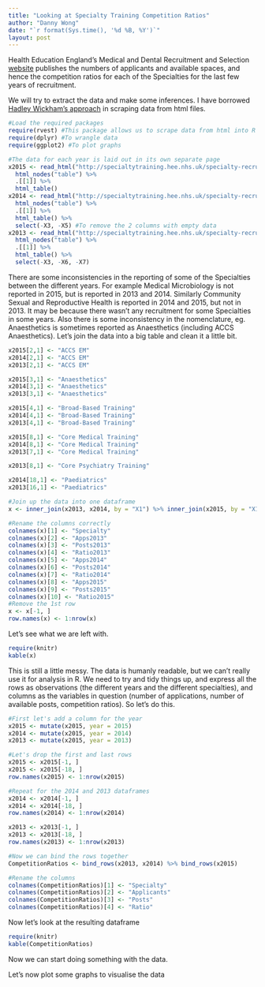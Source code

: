 ```yaml
---
title: "Looking at Specialty Training Competition Ratios"
author: "Danny Wong"
date: "`r format(Sys.time(), '%d %B, %Y')`"
layout: post
---
```


Health Education England's Medical and Dental Recruitment and Selection [website](http://specialtytraining.hee.nhs.uk/) publishes the numbers of applicants and available spaces, and hence the competition ratios for each of the Specialties for the last few years of recruitment.

We will try to extract the data and make some inferences. I have borrowed [Hadley Wickham's approach](http://www.r-bloggers.com/rvest-easy-web-scraping-with-r/) in scraping data from html files.

```r
#Load the required packages
require(rvest) #This package allows us to scrape data from html into R
require(dplyr) #To wrangle data
require(ggplot2) #To plot graphs

#The data for each year is laid out in its own separate page
x2015 <- read_html("http://specialtytraining.hee.nhs.uk/specialty-recruitment/competition-ratios/2015-competition-ratios/") %>%
  html_nodes("table") %>% 
  .[[1]] %>% 
  html_table()
x2014 <- read_html("http://specialtytraining.hee.nhs.uk/specialty-recruitment/competition-ratios/2014-competition-ratios/") %>%
  html_nodes("table") %>% 
  .[[1]] %>% 
  html_table() %>%
  select(-X3, -X5) #To remove the 2 columns with empty data
x2013 <- read_html("http://specialtytraining.hee.nhs.uk/specialty-recruitment/competition-ratios/2013-competition-ratios/") %>%
  html_nodes("table") %>% 
  .[[1]] %>% 
  html_table() %>%
  select(-X3, -X6, -X7)
```

There are some inconsistencies in the reporting of some of the Specialties between the different years. For example Medical Microbiology is not reported in 2015, but is reported in 2013 and 2014. Similarly Community Sexual and Reproductive Health is reported in 2014 and 2015, but not in 2013. It may be because there wasn't any recruitment for some Specialties in some years. Also there is some inconsistency in the nomenclature, eg. Anaesthetics is sometimes reported as Anaesthetics (including ACCS Anaesthetics). Let's join the data into a big table and clean it a little bit.

```r
x2015[2,1] <- "ACCS EM"
x2014[2,1] <- "ACCS EM"
x2013[2,1] <- "ACCS EM"

x2015[3,1] <- "Anaesthetics"
x2014[3,1] <- "Anaesthetics"
x2013[3,1] <- "Anaesthetics"

x2015[4,1] <- "Broad-Based Training"
x2014[4,1] <- "Broad-Based Training"
x2013[4,1] <- "Broad-Based Training"

x2015[8,1] <- "Core Medical Training"
x2014[8,1] <- "Core Medical Training"
x2013[7,1] <- "Core Medical Training"

x2013[8,1] <- "Core Psychiatry Training"

x2014[18,1] <- "Paediatrics"
x2013[16,1] <- "Paediatrics"

#Join up the data into one dataframe
x <- inner_join(x2013, x2014, by = "X1") %>% inner_join(x2015, by = "X1")

#Rename the columns correctly
colnames(x)[1] <- "Specialty"
colnames(x)[2] <- "Apps2013"
colnames(x)[3] <- "Posts2013"
colnames(x)[4] <- "Ratio2013"
colnames(x)[5] <- "Apps2014"
colnames(x)[6] <- "Posts2014"
colnames(x)[7] <- "Ratio2014"
colnames(x)[8] <- "Apps2015"
colnames(x)[9] <- "Posts2015"
colnames(x)[10] <- "Ratio2015"
#Remove the 1st row
x <- x[-1, ]
row.names(x) <- 1:nrow(x)
```

Let's see what we are left with.

```r
require(knitr)
kable(x)
```

This is still a little messy. The data is humanly readable, but we can't really use it for analysis in R. We need to try and tidy things up, and express all the rows as observations (the different years and the different specialties), and columns as the variables in question (number of applications, number of available posts, competition ratios). So let's do this.

```r
#First let's add a column for the year
x2015 <- mutate(x2015, year = 2015)
x2014 <- mutate(x2015, year = 2014)
x2013 <- mutate(x2015, year = 2013)

#Let's drop the first and last rows
x2015 <- x2015[-1, ]
x2015 <- x2015[-18, ]
row.names(x2015) <- 1:nrow(x2015)

#Repeat for the 2014 and 2013 dataframes
x2014 <- x2014[-1, ]
x2014 <- x2014[-18, ]
row.names(x2014) <- 1:nrow(x2014)

x2013 <- x2013[-1, ]
x2013 <- x2013[-18, ]
row.names(x2013) <- 1:nrow(x2013)

#Now we can bind the rows together
CompetitionRatios <- bind_rows(x2013, x2014) %>% bind_rows(x2015)

#Rename the columns
colnames(CompetitionRatios)[1] <- "Specialty"
colnames(CompetitionRatios)[2] <- "Applicants"
colnames(CompetitionRatios)[3] <- "Posts"
colnames(CompetitionRatios)[4] <- "Ratio"
```

Now let's look at the resulting dataframe

```r
require(knitr)
kable(CompetitionRatios)
```


Now we can start doing something with the data. 

Let's now plot some graphs to visualise the data

```r

```

